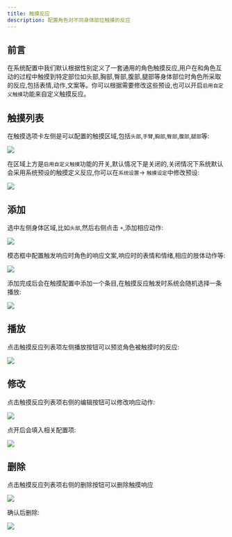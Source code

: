 ```yaml
---
title: 触摸反应
description: 配置角色对不同身体部位触摸的反应
---
```


## 前言

在系统配置中我们默认根据性别定义了一套通用的角色触摸反应,用户在和角色互动的过程中触摸到特定部位如头部,胸部,臀部,腹部,腿部等身体部位时角色所采取的反应,包括表情,动作,文案等。你可以根据需要修改这些预设,也可以开启`启用自定义触摸`功能来自定义触摸反应。

## 触摸列表

在触摸选项卡左侧是可以配置的触摸区域,包括`头部`,`手臂`,`胸部`,`臀部`,`腹部`,`腿部`等:

<Frame>
  <img src="https://oss.vidol.chat/assets/04e7bd63b38b889c3fecae2b429b7f84.webp" />
</Frame>

在区域上方是`启用自定义触摸`功能的开关,默认情况下是关闭的,关闭情况下系统默认会采用系统预设的触摸定义反应,你可以在`系统设置`-> `触摸设定`中修改预设:

<Frame>
  <img src="https://oss.vidol.chat/assets/fe4e1ebe1207970d1db972eb14f54b0a.webp" />
</Frame>

## 添加

选中左侧身体区域,比如`头部`,然后右侧点击 `+`,添加相应动作:

<Frame>
  <img src="https://oss.vidol.chat/assets/d69c9bda9aea809939ee123ad8e75ee6.webp" />
</Frame>

模态框中配置触发响应时角色的响应文案,响应时的表情和情绪,相应的肢体动作等:

<Frame>
  <img src="https://oss.vidol.chat/assets/6efb76428fa6b9ec47a41b66b2b8ca12.webp" />
</Frame>

添加完成后会在触摸配置中添加一个条目,在触摸反应触发时系统会随机选择一条播放:

<Frame>
  <img src="https://oss.vidol.chat/assets/8b19fd7b5db496b3d4ce66f26231e036.webp" />
</Frame>

## 播放

点击触摸反应列表项左侧播放按钮可以预览角色被触摸时的反应:

<Frame>
  <img src="https://oss.vidol.chat/assets/9e5697aa4b5746f14f96ac3dbf11eb76.webp" />
</Frame>

## 修改

点击触摸反应列表项右侧的编辑按钮可以修改响应动作:

<Frame>
  <img src="https://oss.vidol.chat/assets/c41f2d25fc45115ac079ec5b3d2ba930.webp" />
</Frame>

点开后会填入相关配置项:

<Frame>
  <img src="https://oss.vidol.chat/assets/d7f0ab6433a5362e7a70cb80c1b29cf1.webp" />
</Frame>

## 删除

点击触摸反应列表项右侧的删除按钮可以删除触摸响应

<Frame>
  <img src="https://oss.vidol.chat/assets/857b4776fa200e47a29da11087931ce3.webp" />
</Frame>

确认后删除:

<Frame>
  <img src="https://oss.vidol.chat/assets/87ce90373b76a9a168242a0b1dd27358.webp" />
</Frame>

